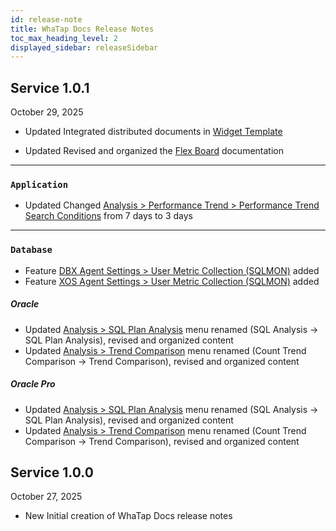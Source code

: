 ```yaml
---
id: release-note
title: WhaTap Docs Release Notes
toc_max_heading_level: 2
displayed_sidebar: releaseSidebar
---
```


## Service 1.0.1

October 29, 2025

<div class='indentTab'>

- <Status priority='1'>Updated</Status> Integrated distributed documents in [Widget Template](/widget-template)

- <Status priority='1'>Updated</Status> Revised and organized the [Flex Board](/java/flex-board) documentation

---

### `Application`

- <Status priority='1'>Updated</Status> Changed [Analysis > Performance Trend > Performance Trend Search Conditions](/java/performance-trend#performance-trend-search-conditions) from 7 days to 3 days

---

### `Database`

- <Status priority='1'>Feature</Status> [DBX Agent Settings > User Metric Collection (SQLMON)](/oracle-pro/agent-dmx-settings#사용자-지표-수집-sqlmon) added
- <Status priority='1'>Feature</Status> [XOS Agent Settings > User Metric Collection (SQLMON)](/oracle-pro/agent-xos-settings#사용자-지표-수집-shmon) added

##### Oracle

- <Status priority='1'>Updated</Status> [Analysis > SQL Plan Analysis](/oracle/analysis-sql) menu renamed (SQL Analysis → SQL Plan Analysis), revised and organized content  
- <Status priority='1'>Updated</Status> [Analysis > Trend Comparison](/oracle/analysis-count-trend) menu renamed (Count Trend Comparison → Trend Comparison), revised and organized content

##### Oracle Pro

- <Status priority='1'>Updated</Status> [Analysis > SQL Plan Analysis](/oracle-pro/analysis-sql) menu renamed (SQL Analysis → SQL Plan Analysis), revised and organized content  
- <Status priority='1'>Updated</Status> [Analysis > Trend Comparison](/oracle-pro/analysis-count-trend) menu renamed (Count Trend Comparison → Trend Comparison), revised and organized content

</div>

## Service 1.0.0

October 27, 2025

- <Status priority='1'>New</Status> Initial creation of WhaTap Docs release notes